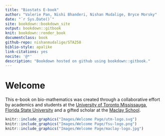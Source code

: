 ```yaml
---
title: "Biostats E-book"
author: "Valerie Pan, Nishi Bhanderi, Nishan Mudalige, Bryce Morsky"
date: "`r Sys.Date()`"
site: bookdown::bookdown_site
output: bookdown::gitbook
knit: bookdown::render_book
documentclass: book
github-repo: nishanmudalige/STA258
biblio-style: apalike
link-citations: yes
nocite: '@*'
description: "Bookdown hosted on github using bookdown::gitbook."
---
```


# Welcome {.unnumbered}

This e-book on bio-mathematics was created through a collaborative effort by academics and students at the [University of Toronto Mississauga](https://www.utm.utoronto.ca/), [Florida State University](https://www.fsu.edu/) and a gifted scholar at the [Maclay School](https://www.maclay.org/).

```r
knitr::include_graphics("Images/Welcome Page/utm-logo.svg")
knitr::include_graphics("Images/Welcome Page/fsu-logo.png")
knitr::include_graphics("Images/Welcome Page/maclay-logo.jpg")
```
